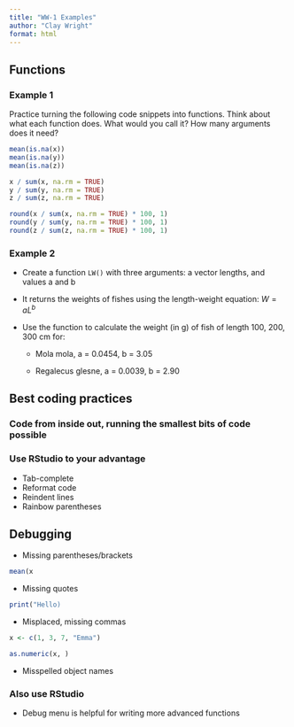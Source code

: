 ```yaml
---
title: "WW-1 Examples"
author: "Clay Wright"
format: html
---
```


## Functions

### Example 1

Practice turning the following code snippets into functions. Think about what each function does. What would you call it? How many arguments does it need?

```r
mean(is.na(x))
mean(is.na(y))
mean(is.na(z))

x / sum(x, na.rm = TRUE)
y / sum(y, na.rm = TRUE)
z / sum(z, na.rm = TRUE)

round(x / sum(x, na.rm = TRUE) * 100, 1)
round(y / sum(y, na.rm = TRUE) * 100, 1)
round(z / sum(z, na.rm = TRUE) * 100, 1)
```

### Example 2

-   Create a function `LW()` with three arguments: a vector lengths, and values a and b

-   It returns the weights of fishes using the length-weight equation: $W = aL^b$

-   Use the function to calculate the weight (in g) of fish of length 100, 200, 300 cm for:

    -   Mola mola, a = 0.0454, b = 3.05

    -   Regalecus glesne, a = 0.0039, b = 2.90
    
## Best coding practices

### Code from inside out, running the smallest bits of code possible

### Use RStudio to your advantage

-   Tab-complete
-   Reformat code
-   Reindent lines
-   Rainbow parentheses


## Debugging

-   Missing parentheses/brackets

```r
mean(x
```

-   Missing quotes

```r
print("Hello)
```

-   Misplaced, missing commas

```r
x <- c(1, 3, 7, "Emma")

as.numeric(x, )
```

-   Misspelled object names


### Also use RStudio

-   Debug menu is helpful for writing more advanced functions



